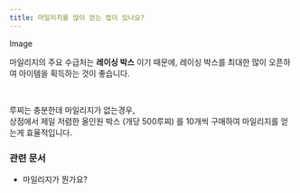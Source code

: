 ```yaml
---
title: 마일리지를 많이 얻는 법이 있나요?
---
```


Image

마일리지의 주요 수급처는 **레이싱 박스** 이기 때문에, 레이싱 박스를 최대한 많이 오픈하여 아이템을 획득하는 것이 좋습니다.

<br/>

루찌는 충분한데 마일리지가 없는경우, <br/>
상점에서 제일 저렴한 올인원 박스 (개당 500루찌) 를 10개씩 구매하여 마일리지를 얻는게 효율적입니다.

### 관련 문서

- <Link href="/docs/faq/goods/mileage" type="component">마일리지가 뭔가요?</Link>